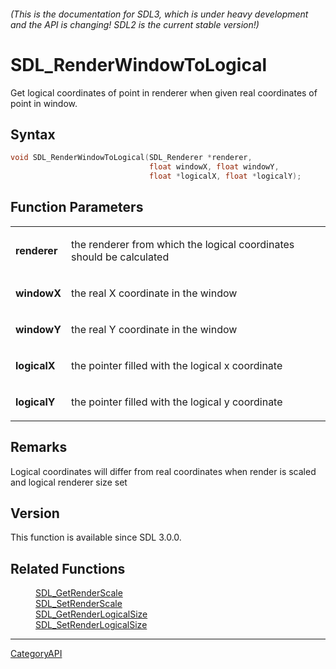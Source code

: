 ====== (This is the documentation for SDL3, which is under heavy development and the API is changing! SDL2 is the current stable version!) ======
= SDL_RenderWindowToLogical =

Get logical coordinates of point in renderer when given real coordinates of point in window.

== Syntax ==

<syntaxhighlight lang='c'>
void SDL_RenderWindowToLogical(SDL_Renderer *renderer,
                               float windowX, float windowY,
                               float *logicalX, float *logicalY);
</syntaxhighlight>

== Function Parameters ==

{|
|'''renderer'''
|the renderer from which the logical coordinates should be calculated
|-
|'''windowX'''
|the real X coordinate in the window
|-
|'''windowY'''
|the real Y coordinate in the window
|-
|'''logicalX'''
|the pointer filled with the logical x coordinate
|-
|'''logicalY'''
|the pointer filled with the logical y coordinate
|}

== Remarks ==

Logical coordinates will differ from real coordinates when render is scaled
and logical renderer size set

== Version ==

This function is available since SDL 3.0.0.

== Related Functions ==

:[[SDL_GetRenderScale]]
:[[SDL_SetRenderScale]]
:[[SDL_GetRenderLogicalSize]]
:[[SDL_SetRenderLogicalSize]]

----
[[CategoryAPI]]


